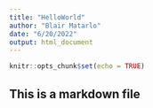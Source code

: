 ```yaml
---
title: "HelloWorld"
author: "Blair Matarlo"
date: "6/20/2022"
output: html_document
---
```


```r
knitr::opts_chunk$set(echo = TRUE)
```

## This is a markdown file